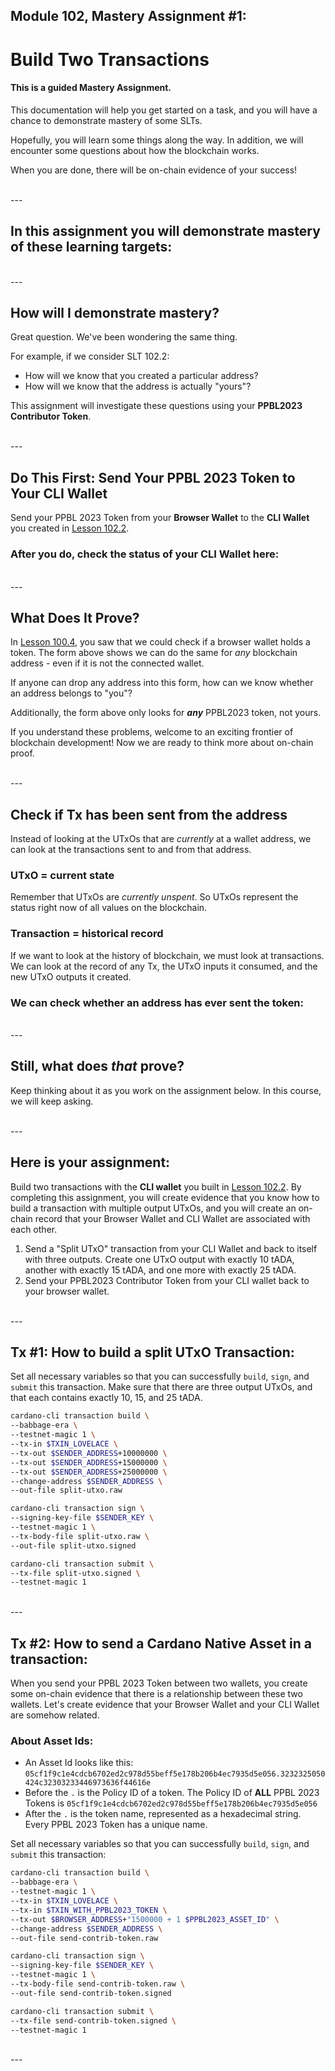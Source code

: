 
## Module 102, Mastery Assignment #1:
# Build Two Transactions
#### This is a guided Mastery Assignment.

This documentation will help you get started on a task, and you will have a chance to demonstrate mastery of some SLTs.

Hopefully, you will learn some things along the way. In addition, we will encounter some questions about how the blockchain works.

When you are done, there will be on-chain evidence of your success!

<br />
---

## In this assignment you will demonstrate mastery of these learning targets:
<SLTSmall moduleNumber={102} id="102.1" />
<SLTSmall moduleNumber={102} id="102.2" />
<SLTSmall moduleNumber={102} id="102.3" />

<br />
---

## How will I demonstrate mastery?
Great question. We've been wondering the same thing.

For example, if we consider SLT 102.2:
- How will we know that you created a particular address?
- How will we know that the address is actually "yours"?

This assignment will investigate these questions using your **PPBL2023 Contributor Token**.

<br />
---

## Do This First: Send Your PPBL 2023 Token to Your CLI Wallet
Send your PPBL 2023 Token from your **Browser Wallet** to the **CLI Wallet** you created in [Lesson 102.2](/modules/102/1022).

### After you do, check the status of your CLI Wallet here:

<CheckAddressHasContributorToken />

<br />
---

## What Does It Prove?
In [Lesson 100.4](/modules/100/1004), you saw that we could check if a browser wallet holds a token. The form above shows we can do the same for *any* blockchain address - even if it is not the connected wallet.

If anyone can drop any address into this form, how can we know whether an address belongs to "you"?

Additionally, the form above only looks for ***any*** PPBL2023 token, not yours.

If you understand these problems, welcome to an exciting frontier of blockchain development! Now we are ready to think more about on-chain proof.

<br />
---

## Check if Tx has been sent from the address
Instead of looking at the UTxOs that are *currently* at a wallet address, we can look at the transactions sent to and from that address.

### UTxO = current state
Remember that UTxOs are *currently unspent*. So UTxOs represent the status right now of all values on the blockchain.

### Transaction = historical record
If we want to look at the history of blockchain, we must look at transactions. We can look at the record of any Tx, the UTxO inputs it consumed, and the new UTxO outputs it created.

### We can check whether an address has ever sent the token:

<CheckTxFromAddressWithPolicyID />

<br />
---

## Still, what does *that* prove?

Keep thinking about it as you work on the assignment below. In this course, we will keep asking.

<br />
---

## Here is your assignment:
Build two transactions with the **CLI wallet** you built in [Lesson 102.2](/modules/102/1022). By completing this assignment, you will create evidence that you know how to build a transaction with multiple output UTxOs, and you will create an on-chain record that your Browser Wallet and CLI Wallet are associated with each other.

1. Send a "Split UTxO" transaction from your CLI Wallet and back to itself with three outputs. Create one UTxO output with exactly 10 tADA, another with exactly 15 tADA, and one more with exactly 25 tADA.
2. Send your PPBL2023 Contributor Token from your CLI wallet back to your browser wallet.

<br />
---

## Tx #1: How to build a split UTxO Transaction:
Set all necessary variables so that you can successfully `build`, `sign`, and `submit` this transaction. Make sure that there are three output UTxOs, and that each contains exactly 10, 15, and 25 tADA.

```bash
cardano-cli transaction build \
--babbage-era \
--testnet-magic 1 \
--tx-in $TXIN_LOVELACE \
--tx-out $SENDER_ADDRESS+10000000 \
--tx-out $SENDER_ADDRESS+15000000 \
--tx-out $SENDER_ADDRESS+25000000 \
--change-address $SENDER_ADDRESS \
--out-file split-utxo.raw

cardano-cli transaction sign \
--signing-key-file $SENDER_KEY \
--testnet-magic 1 \
--tx-body-file split-utxo.raw \
--out-file split-utxo.signed

cardano-cli transaction submit \
--tx-file split-utxo.signed \
--testnet-magic 1
```

<br />
---

## Tx #2: How to send a Cardano Native Asset in a transaction:
When you send your PPBL 2023 Token between two wallets, you create some on-chain evidence that there is a relationship between these two wallets. Let's create evidence that your Browser Wallet and your CLI Wallet are somehow related.

### About Asset Ids:
- An Asset Id looks like this: `05cf1f9c1e4cdcb6702ed2c978d55beff5e178b206b4ec7935d5e056.3232325050424c32303233446973636f44616e`
- Before the `.` is the Policy ID of a token. The Policy ID of **ALL** PPBL 2023 Tokens is `05cf1f9c1e4cdcb6702ed2c978d55beff5e178b206b4ec7935d5e056`
- After the `.` is the token name, represented as a hexadecimal string. Every PPBL 2023 Token has a unique name.

Set all necessary variables so that you can successfully `build`, `sign`, and `submit` this transaction:

```bash
cardano-cli transaction build \
--babbage-era \
--testnet-magic 1 \
--tx-in $TXIN_LOVELACE \
--tx-in $TXIN_WITH_PPBL2023_TOKEN \
--tx-out $BROWSER_ADDRESS+"1500000 + 1 $PPBL2023_ASSET_ID" \
--change-address $SENDER_ADDRESS \
--out-file send-contrib-token.raw

cardano-cli transaction sign \
--signing-key-file $SENDER_KEY \
--testnet-magic 1 \
--tx-body-file send-contrib-token.raw \
--out-file send-contrib-token.signed

cardano-cli transaction submit \
--tx-file send-contrib-token.signed \
--testnet-magic 1
```

<br />
---


